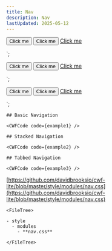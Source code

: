 ```yaml
---
title: Nav
description: Nav
lastUpdated: 2025-05-12
---
```



  <button class="nav__item" type="button">Click me</button>
  <button class="nav__item" type="button" data-active="true">Click me</button>
  <a class="nav__item" href="/">Click me</a>
</nav>`;

  <button class="nav__item" type="button">Click me</button>
  <button class="nav__item" type="button" data-active="true">Click me</button>
  <a class="nav__item" href="/">Click me</a>
</nav>`;

  <button class="nav__item" type="button">Click me</button>
  <button class="nav__item" type="button" data-active="true">Click me</button>
  <a class="nav__item" href="/">Click me</a>
</nav>`;

<Tabs>
  <TabItem label="Overview" icon="puzzle">

    ## Basic Navigation

    <CWFCode code={example1} />

    ## Stacked Navigation

    <CWFCode code={example2} />
    
    ## Tabbed Navigation

    <CWFCode code={example3} />
  </TabItem>
  <TabItem label="Files" icon="list-format">

  [https://github.com/davidbrooksio/cwf-lite/blob/master/style/modules/nav.css](https://github.com/davidbrooksio/cwf-lite/blob/master/style/modules/nav.css)
  
    <FileTree>

    - style
      - modules
        - **nav.css**

    </FileTree>
  </TabItem>
  <TabItem label="Stylesheet" icon="open-book">
    <Code code={cssExample} lang="css" />
  </TabItem>
</Tabs>

